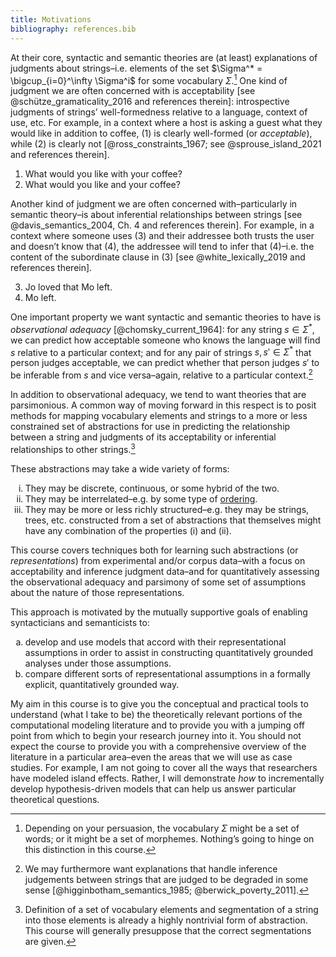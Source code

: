 ```yaml
---
title: Motivations
bibliography: references.bib
---
```


At their core, syntactic and semantic theories are (at least) explanations of judgments about strings–i.e. elements of the set $\Sigma^* = \bigcup_{i=0}^\infty \Sigma^i$ for some vocabulary $\Sigma$.^[Depending on your persuasion, the vocabulary $\Sigma$ might be a set of words; or it might be a set of morphemes. Nothing's going to hinge on this distinction in this course.] One kind of judgment we are often concerned with is acceptability [see @schütze_gramaticality_2016 and references therein]: introspective judgments of strings' well-formedness relative to a language, context of use, etc. []{#exm-comitative-good} []{#exm-coordination-bad} For example, in a context where a host is asking a guest what they would like in addition to coffee, (@exm-comitative-good) is clearly well-formed (or *acceptable*), while (@exm-coordination-bad) is clearly not [@ross_constraints_1967; see @sprouse_island_2021 and references therein].

(@exm-comitative-good) What would you like with your coffee?
(@exm-coordination-bad) What would you like and your coffee?

Another kind of judgment we are often concerned with–particularly in semantic theory–is about inferential relationships between strings [see @davis_semantics_2004, Ch. 4 and references therein]. []{#exm-love-antecedent} []{#exm-veridicality-inference} For example, in a context where someone uses (@exm-love-antecedent) and their addressee both trusts the user and doesn't know that (@exm-veridicality-inference), the addressee will tend to infer that (@exm-veridicality-inference)–i.e. the content of the subordinate clause in (@exm-love-antecedent) [see @white_lexically_2019 and references therein].

(@exm-love-antecedent) Jo loved that Mo left.
(@exm-veridicality-inference) Mo left.

One important property we want syntactic and semantic theories to have is *observational adequacy* [@chomsky_current_1964]: for any string $s \in \Sigma^*$, we can predict how acceptable someone who knows the language will find $s$ relative to a particular context; and for any pair of strings $s, s' \in \Sigma^*$ that person judges acceptable, we can predict whether that person judges $s'$ to be inferable from $s$ and vice versa–again, relative to a particular context.^[We may furthermore want explanations that handle inference judgements between strings that are judged to be degraded in some sense [@higginbotham_semantics_1985; @berwick_poverty_2011].]

In addition to observational adequacy, we tend to want theories that are parsimonious. A common way of moving forward in this respect is to posit methods for mapping vocabulary elements and strings to a more or less constrained set of abstractions for use in predicting the relationship between a string and judgments of its acceptability or inferential relationships to other strings.^[Definition of a set of vocabulary elements and segmentation of a string into those elements is already a highly nontrivial form of abstraction. This course will generally presuppose that the correct segmentations are given.]

These abstractions may take a wide variety of forms: 

i. They may be discrete, continuous, or some hybrid of the two.
ii. They may be interrelated–e.g. by some type of [ordering](https://en.wikipedia.org/wiki/Order_theory).
iii. They may be more or less richly structured–e.g. they may be strings, trees, etc. constructed from a set of abstractions that themselves might have any combination of the properties (i) and (ii).

This course covers techniques both for learning such abstractions (or *representations*) from experimental and/or corpus data–with a focus on acceptability and inference judgment data–and for quantitatively assessing the observational adequacy and parsimony of some set of assumptions about the nature of those representations.

This approach is motivated by the mutually supportive goals of enabling syntacticians and semanticists to:

a. develop and use models that accord with their representational assumptions in order to assist in constructing quantitatively grounded analyses under those assumptions.
b. compare different sorts of representational assumptions in a formally explicit, quantitatively grounded way.

My aim in this course is to give you the conceptual and practical tools to understand (what I take to be) the theoretically relevant portions of the computational modeling literature and to provide you with a jumping off point from which to begin your research journey into it. You should not expect the course to provide you with a comprehensive overview of the literature in a particular area–even the areas that we will use as case studies. For example, I am not going to cover all the ways that researchers have modeled island effects. Rather, I will demonstrate *how* to incrementally develop hypothesis-driven models that can help us answer particular theoretical questions.